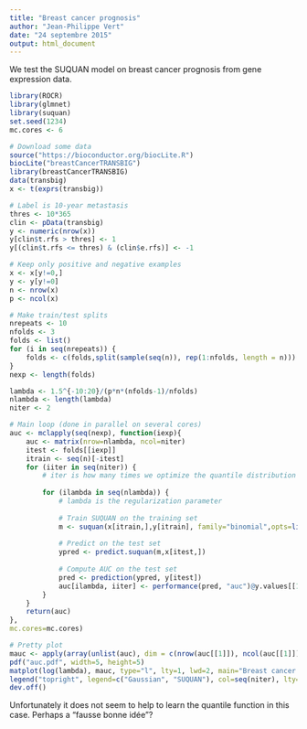 ```yaml
---
title: "Breast cancer prognosis"
author: "Jean-Philippe Vert"
date: "24 septembre 2015"
output: html_document
---
```


We test the SUQUAN model on breast cancer prognosis from gene expression data.
```r
library(ROCR)
library(glmnet)
library(suquan)
set.seed(1234)
mc.cores <- 6

# Download some data
source("https://bioconductor.org/biocLite.R")
biocLite("breastCancerTRANSBIG")
library(breastCancerTRANSBIG)
data(transbig)
x <- t(exprs(transbig))

# Label is 10-year metastasis
thres <- 10*365
clin <- pData(transbig)
y <- numeric(nrow(x))
y[clin$t.rfs > thres] <- 1
y[(clin$t.rfs <= thres) & (clin$e.rfs)] <- -1

# Keep only positive and negative examples
x <- x[y!=0,]
y <- y[y!=0]
n <- nrow(x)
p <- ncol(x)

# Make train/test splits
nrepeats <- 10
nfolds <- 3
folds <- list()
for (i in seq(nrepeats)) {
	folds <- c(folds,split(sample(seq(n)), rep(1:nfolds, length = n)))
}
nexp <- length(folds)

lambda <- 1.5^{-10:20}/(p*n*(nfolds-1)/nfolds)
nlambda <- length(lambda)
niter <- 2

# Main loop (done in parallel on several cores)
auc <- mclapply(seq(nexp), function(iexp){
    auc <- matrix(nrow=nlambda, ncol=niter)
    itest <- folds[[iexp]]
    itrain <- seq(n)[-itest]
    for (iiter in seq(niter)) {
        # iter is how many times we optimize the quantile distribution
        
        for (ilambda in seq(nlambda)) {
            # lambda is the regularization parameter
            
            # Train SUQUAN on the training set
            m <- suquan(x[itrain,],y[itrain], family="binomial",opts=list(alpha=0), lambda=lambda[ilambda], maxiter=iiter)
            
            # Predict on the test set
            ypred <- predict.suquan(m,x[itest,])
            
            # Compute AUC on the test set
            pred <- prediction(ypred, y[itest])
            auc[ilambda, iiter] <- performance(pred, "auc")@y.values[[1]]
        }
    }
    return(auc)
},
mc.cores=mc.cores)

# Pretty plot
mauc <- apply(array(unlist(auc), dim = c(nrow(auc[[1]]), ncol(auc[[1]]), length(auc))), c(1,2), mean)
pdf("auc.pdf", width=5, height=5)
matplot(log(lambda), mauc, type="l", lty=1, lwd=2, main="Breast cancer 10-year metastasis prognosis", ylab="AUC",xlab="log(lambda)")
legend("topright", legend=c("Gaussian", "SUQUAN"), col=seq(niter), lty=1, lwd=2)
dev.off()
```
Unfortunately it does not seem to help to learn the quantile function in this case. Perhaps a "fausse bonne idée"?